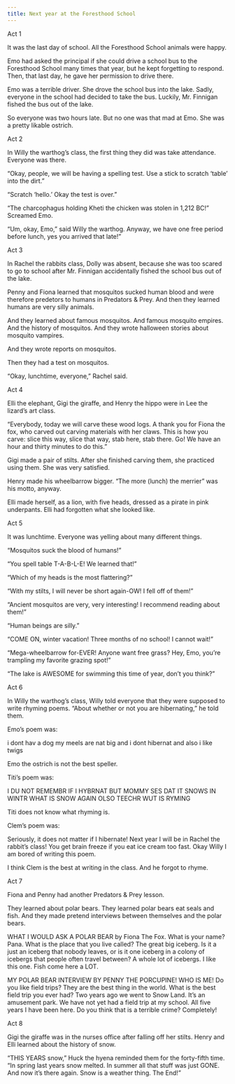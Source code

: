 ```yaml
---
title: Next year at the Foresthood School
---
```


Act 1

It was the last day of school. All the Foresthood School animals were happy.

Emo had asked the principal if she could drive a school bus to the Foresthood School many times that year, but he kept forgetting to respond. Then, that last day, he gave her permission to drive there.

Emo was a terrible driver. She drove the school bus into the lake. Sadly, everyone in the school had decided to take the bus. Luckily, Mr. Finnigan fished the bus out of the lake.

So everyone was two hours late. But no one was that mad at Emo. She was a pretty likable ostrich.

Act 2

In Willy the warthog’s class, the first thing they did was take attendance. Everyone was there.

“Okay, people, we will be having a spelling test. Use a stick to scratch ‘table’ into the dirt.”

“Scratch ‘hello.’ Okay the test is over.”

“The charcophagus holding Kheti the chicken was stolen in 1,212 BC!” Screamed Emo.

“Um, okay, Emo,” said Willy the warthog. Anyway, we have one free period before lunch, yes you arrived that late!”

Act 3

In Rachel the rabbits class, Dolly was absent, because she was too scared to go to school after Mr. Finnigan accidentally fished the school bus out of the lake.

Penny and Fiona learned that mosquitos sucked human blood and were therefore predetors to humans in Predators & Prey. And then they learned humans are very silly animals.

And they learned about famous mosquitos. And famous mosquito empires. And the history of mosquitos. And they wrote halloween stories about mosquito vampires.

And they wrote reports on mosquitos.

Then they had a test on mosquitos.

“Okay, lunchtime, everyone,” Rachel said.

Act 4

Elli the elephant, Gigi the giraffe, and Henry the hippo were in Lee the lizard’s art class.

“Everybody, today we will carve these wood logs. A thank you for Fiona the fox, who carved out carving materials with her claws. This is how you carve: slice this way, slice that way, stab here, stab there. Go! We have an hour and thirty minutes to do this.”

Gigi made a pair of stilts. After she finished carving them, she practiced using them. She was very satisfied.

Henry made his wheelbarrow bigger. “The more (lunch) the merrier” was his motto, anyway.

Elli made herself, as a lion, with five heads, dressed as a pirate in pink underpants. Elli had forgotten what she looked like.

Act 5

It was lunchtime. Everyone was yelling about many different things.

“Mosquitos suck the blood of humans!”

“You spell table T-A-B-L-E! We learned that!”

“Which of my heads is the most flattering?”

“With my stilts, I will never be short again-OW! I fell off of them!”

“Ancient mosquitos are very, very interesting! I recommend reading about them!”

“Human beings are silly.”

“COME ON, winter vacation! Three months of no school!  I cannot wait!”

“Mega-wheelbarrow for-EVER! Anyone want free grass? Hey, Emo, you’re trampling my favorite grazing spot!”

“The lake is AWESOME for swimming this time of year, don’t you think?”

Act 6

In Willy the warthog’s class, Willy told everyone that they were supposed to write rhyming poems. “About whether or not you are hibernating,” he told them.

Emo’s poem was:

i dont hav a dog                                                                                                                                                                            my meels are nat big                                                                                                                                                                and i dont hibernat                                                                                                                                                                        and also i like twigs 

Emo the ostrich is not the best speller.

Titi’s poem was:

I DU NOT REMEMBR                                                                                                                                                                 IF I HYBRNAT                                                                                                                                                                             BUT MOMMY SES DAT IT SNOWS IN WINTR WHAT IS SNOW AGAIN                                                                                                                  OLSO TEECHR WUT IS RYMING

Titi does not know what rhyming is.

Clem’s poem was:

Seriously, it does not matter if I hibernate!                                                                                                                                 Next year I will be in Rachel the rabbit’s class!                                                                                                                          You get brain freeze if you eat ice cream too fast.                                                                                                                  Okay Willy I am bored of writing this poem.

I think Clem is the best at writing in the class. And he forgot to rhyme.

Act 7

Fiona and Penny had another Predators & Prey lesson.

They learned about polar bears. They learned polar bears eat seals and fish. And they made pretend interviews between themselves and the polar bears. 

WHAT I WOULD ASK A POLAR BEAR by Fiona The Fox.                                                                                                                 What is your name?                                                                                                                                                                                Pana.                                                                                                                                                                                    What is the place that you live called?                                                                                                                                       The great big iceberg.                                                                                                                                                                  Is it a just an iceberg that nobody leaves, or is it one iceberg in a colony of icebergs that people often travel between?           A whole lot of icebergs. I like this one. Fish come here a LOT. 

MY POLAR BEAR INTERVIEW BY PENNY THE PORCUPINE! WHO IS ME!                                                                                                                        Do you like field trips?                                                                                                                                                              They are the best thing in the world.                                                                                                                                               What is the best field trip you ever had?                                                                                                                                    Two years ago we went to Snow Land. It’s an amusement park.                                                                                                   We have not yet had a field trip at my school. All five years I have been here. Do you think that is a terrible crime?                Completely!       

Act 8         

Gigi the giraffe was in the nurses office after falling off her stilts. Henry and Elli learned about the history of snow. 

“THIS YEARS snow,” Huck the hyena reminded them for the forty-fifth time. “In spring last years snow melted. In summer all that stuff was just GONE. And now it’s there again. Snow is a weather thing. The End!” 

                                                                                                                                                                                                                   
